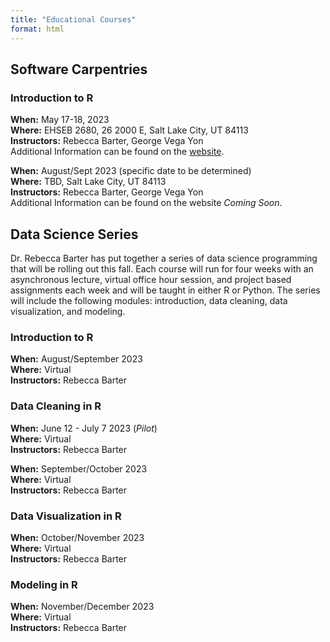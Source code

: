 ```yaml
---
title: "Educational Courses"
format: html
---
```


## Software Carpentries
### Introduction to R
**When:** May 17-18, 2023\
**Where:** EHSEB 2680, 26 2000 E, Salt Lake City, UT 84113\
**Instructors:** Rebecca Barter, George Vega Yon\
Additional Information can be found on the [website](https://uofudelphi.github.io/2023-05-17-Intro_R/).

**When:** August/Sept 2023 (specific date to be determined)\
**Where:** TBD, Salt Lake City, UT 84113\
**Instructors:** Rebecca Barter, George Vega Yon\
Additional Information can be found on the website *Coming Soon*.

## Data Science Series
Dr. Rebecca Barter has put together a series of data science programming that will be rolling out this fall. Each course will run for four weeks with an asynchronous lecture, virtual office hour session, and project based assignments each week and will be taught in either R or Python. The series will include the following modules: introduction, data cleaning, data visualization, and modeling. \
  
### Introduction to R
**When:** August/September 2023\
**Where:** Virtual\
**Instructors:** Rebecca Barter

### Data Cleaning in R
**When:** June 12 - July 7 2023 (*Pilot*)\
**Where:** Virtual\
**Instructors:** Rebecca Barter

**When:** September/October 2023\
**Where:** Virtual\
**Instructors:** Rebecca Barter

### Data Visualization in R

**When:** October/November 2023\
**Where:** Virtual\
**Instructors:** Rebecca Barter

### Modeling in R
**When:** November/December 2023\
**Where:** Virtual\
**Instructors:** Rebecca Barter
